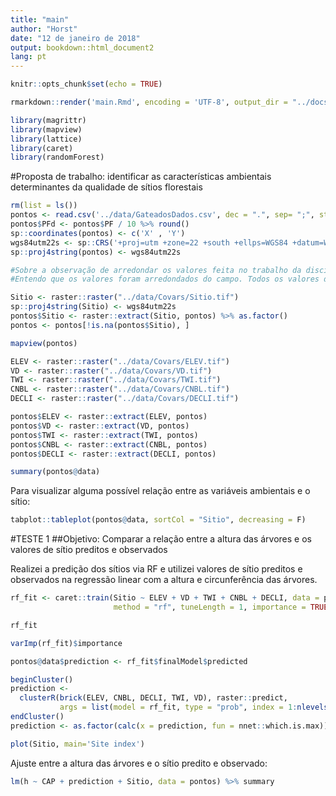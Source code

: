 ```yaml
---
title: "main"
author: "Horst"
date: "12 de janeiro de 2018"
output: bookdown::html_document2
lang: pt
---
```


```r
knitr::opts_chunk$set(echo = TRUE)
```

```r
rmarkdown::render('main.Rmd', encoding = 'UTF-8', output_dir = "../docs")
```

```r
library(magrittr)
library(mapview)
library(lattice)
library(caret)
library(randomForest)
```

#Proposta de trabalho:
identificar as características ambientais determinantes da qualidade de sítios florestais

```r
rm(list = ls())
pontos <- read.csv('../data/GateadosDados.csv', dec = ".", sep= ";", stringsAsFactors = FALSE)
pontos$PFd <- pontos$PF / 10 %>% round()
sp::coordinates(pontos) <- c('X' , 'Y')
wgs84utm22s <- sp::CRS('+proj=utm +zone=22 +south +ellps=WGS84 +datum=WGS84 +units=m +no_defs')
sp::proj4string(pontos) <- wgs84utm22s

#Sobre a observação de arredondar os valores feita no trabalho da disciplina:
#Entendo que os valores foram arredondados do campo. Todos os valores de profundidade foram tomados como sendo múltiplos de 0,5 dm. Na planilha original eles foram anotados como sendo em centímetros. Entendo que não é certo usar a medida de centímetro pela questão da precisão com que os números foram obtidos. O arredondamento que tu se refere é dos valores 1,5 e 5,5 para inteiros? Pq da forma que esta no script os valores não mudaram (nem usando o parâmetro digits = 0 da função round) por causa da precisão. Pode me explicar melhor o que tu quis dizer?
```

```r
Sitio <- raster::raster("../data/Covars/Sitio.tif")
sp::proj4string(Sitio) <- wgs84utm22s
pontos$Sitio <- raster::extract(Sitio, pontos) %>% as.factor()
pontos <- pontos[!is.na(pontos$Sitio), ]
```

```r
mapview(pontos)
```

```r
ELEV <- raster::raster("../data/Covars/ELEV.tif")
VD <- raster::raster("../data/Covars/VD.tif")
TWI <- raster::raster("../data/Covars/TWI.tif")
CNBL <- raster::raster("../data/Covars/CNBL.tif")
DECLI <- raster::raster("../data/Covars/DECLI.tif")
```

```r
pontos$ELEV <- raster::extract(ELEV, pontos)
pontos$VD <- raster::extract(VD, pontos)
pontos$TWI <- raster::extract(TWI, pontos)
pontos$CNBL <- raster::extract(CNBL, pontos)
pontos$DECLI <- raster::extract(DECLI, pontos)
```

```r
summary(pontos@data)
```

Para visualizar alguma possível relação entre as variáveis ambientais e o sítio:

```r
tabplot::tableplot(pontos@data, sortCol = "Sitio", decreasing = F)
```



#TESTE 1
##Objetivo:
Comparar a relação entre a altura das árvores e os valores de sítio preditos e observados

Realizei a predição dos sítios via RF e utilizei valores de sítio preditos e observados na regressão linear com a altura e circunferência das árvores.

```r
rf_fit <- caret::train(Sitio ~ ELEV + VD + TWI + CNBL + DECLI, data = pontos@data,
                       method = "rf", tuneLength = 1, importance = TRUE, trControl = trainControl("LOOCV"))

rf_fit
```

```r
varImp(rf_fit)$importance
```

```r
pontos@data$prediction <- rf_fit$finalModel$predicted
```

```r
beginCluster()
prediction <- 
  clusterR(brick(ELEV, CNBL, DECLI, TWI, VD), raster::predict, 
           args = list(model = rf_fit, type = "prob", index = 1:nlevels(pontos$Sitio)))
endCluster()
prediction <- as.factor(calc(x = prediction, fun = nnet::which.is.max)) %>% plot(main='Predicted site index')
```

```r
plot(Sitio, main='Site index')
```

Ajuste entre a altura das árvores e o sítio predito e observado:

```r
lm(h ~ CAP + prediction + Sitio, data = pontos) %>% summary
```


